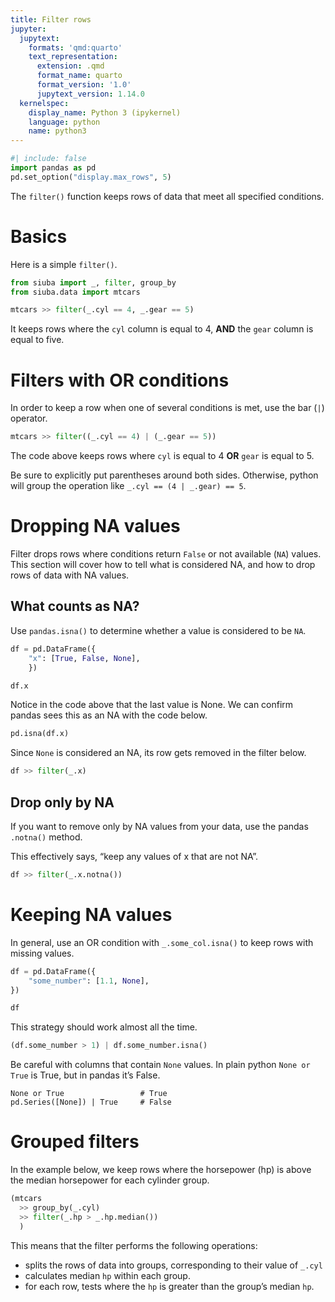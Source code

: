```yaml
---
title: Filter rows
jupyter:
  jupytext:
    formats: 'qmd:quarto'
    text_representation:
      extension: .qmd
      format_name: quarto
      format_version: '1.0'
      jupytext_version: 1.14.0
  kernelspec:
    display_name: Python 3 (ipykernel)
    language: python
    name: python3
---
```



```python
#| include: false
import pandas as pd
pd.set_option("display.max_rows", 5)
```


The `filter()` function keeps rows of data that meet all specified conditions.


# Basics

Here is a simple `filter()`.

```python
from siuba import _, filter, group_by
from siuba.data import mtcars

mtcars >> filter(_.cyl == 4, _.gear == 5)
```

It keeps rows where the `cyl` column is equal to 4, **AND** the `gear` column is equal to five.

# Filters with OR conditions

In order to keep a row when one of several conditions is met, use the bar (`|`) operator.

```python
mtcars >> filter((_.cyl == 4) | (_.gear == 5))
```

The code above keeps rows where `cyl` is equal to 4 **OR** `gear` is equal to 5.

Be sure to explicitly put parentheses around both sides.
Otherwise, python will group the operation like `_.cyl == (4 | _.gear) == 5`.


# Dropping NA values

Filter drops rows where conditions return `False` or not available (`NA`) values.
This section will cover how to tell what is considered NA, and how to drop rows of data with NA values.

## What counts as NA?

Use `pandas.isna()` to determine whether a value is considered to be `NA`.

```python
df = pd.DataFrame({
    "x": [True, False, None],
    })

df.x

```

Notice in the code above that the last value is None.
We can confirm pandas sees this as an NA with the code below.

```python
pd.isna(df.x)
```

Since `None` is considered an NA, its row gets removed in the filter below.


```python
df >> filter(_.x)
```

## Drop only by NA

If you want to remove only by NA values from your data, use the pandas `.notna()` method.

This effectively says, "keep any values of x that are not NA".

```python
df >> filter(_.x.notna())
```

# Keeping NA values

In general, use an OR condition with `_.some_col.isna()` to keep rows with missing values.

```python
df = pd.DataFrame({
    "some_number": [1.1, None],
})

df
```

This strategy should work almost all the time.

```python
(df.some_number > 1) | df.some_number.isna()
```

:::{.callout-warning}
Be careful with columns that contain `None` values.
In plain python `None or True` is True, but in pandas it's False.

```.python
None or True                 # True
pd.Series([None]) | True     # False
```
:::


# Grouped filters

In the example below, we keep rows where the horsepower (hp) is above the median horsepower for each cylinder group.

```python
(mtcars
  >> group_by(_.cyl)
  >> filter(_.hp > _.hp.median())
  )
```
This means that the filter performs the following operations:

* splits the rows of data into groups, corresponding to their value of `_.cyl`
* calculates median `hp` within each group.
* for each row, tests where the `hp` is greater than the group's median `hp`.

